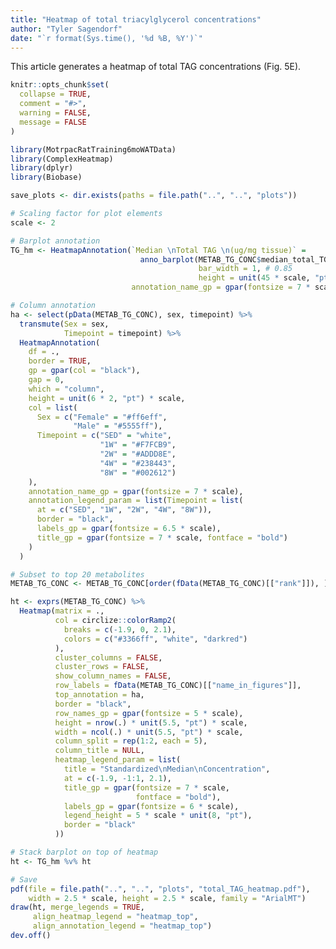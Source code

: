 ```yaml
---
title: "Heatmap of total triacylglycerol concentrations"
author: "Tyler Sagendorf"
date: "`r format(Sys.time(), '%d %B, %Y')`"
---
```


This article generates a heatmap of total TAG concentrations (Fig. 5E).

```r
knitr::opts_chunk$set(
  collapse = TRUE,
  comment = "#>",
  warning = FALSE,
  message = FALSE
)
```

```r
library(MotrpacRatTraining6moWATData)
library(ComplexHeatmap)
library(dplyr)
library(Biobase)

save_plots <- dir.exists(paths = file.path("..", "..", "plots"))
```

```r
# Scaling factor for plot elements
scale <- 2

# Barplot annotation
TG_hm <- HeatmapAnnotation(`Median \nTotal TAG \n(ug/mg tissue)` =
                             anno_barplot(METAB_TG_CONC$median_total_TG,
                                          bar_width = 1, # 0.85
                                          height = unit(45 * scale, "pt")),
                           annotation_name_gp = gpar(fontsize = 7 * scale))

# Column annotation
ha <- select(pData(METAB_TG_CONC), sex, timepoint) %>%
  transmute(Sex = sex,
            Timepoint = timepoint) %>%
  HeatmapAnnotation(
    df = .,
    border = TRUE,
    gp = gpar(col = "black"),
    gap = 0,
    which = "column",
    height = unit(6 * 2, "pt") * scale,
    col = list(
      Sex = c("Female" = "#ff6eff",
              "Male" = "#5555ff"),
      Timepoint = c("SED" = "white",
                    "1W" = "#F7FCB9",
                    "2W" = "#ADDD8E",
                    "4W" = "#238443",
                    "8W" = "#002612")
    ),
    annotation_name_gp = gpar(fontsize = 7 * scale),
    annotation_legend_param = list(Timepoint = list(
      at = c("SED", "1W", "2W", "4W", "8W")),
      border = "black",
      labels_gp = gpar(fontsize = 6.5 * scale),
      title_gp = gpar(fontsize = 7 * scale, fontface = "bold")
    )
  )

# Subset to top 20 metabolites
METAB_TG_CONC <- METAB_TG_CONC[order(fData(METAB_TG_CONC)[["rank"]]), ][1:20, ]

ht <- exprs(METAB_TG_CONC) %>%
  Heatmap(matrix = .,
          col = circlize::colorRamp2(
            breaks = c(-1.9, 0, 2.1),
            colors = c("#3366ff", "white", "darkred")
          ),
          cluster_columns = FALSE,
          cluster_rows = FALSE,
          show_column_names = FALSE,
          row_labels = fData(METAB_TG_CONC)[["name_in_figures"]],
          top_annotation = ha,
          border = "black",
          row_names_gp = gpar(fontsize = 5 * scale),
          height = nrow(.) * unit(5.5, "pt") * scale,
          width = ncol(.) * unit(5.5, "pt") * scale,
          column_split = rep(1:2, each = 5),
          column_title = NULL,
          heatmap_legend_param = list(
            title = "Standardized\nMedian\nConcentration",
            at = c(-1.9, -1:1, 2.1),
            title_gp = gpar(fontsize = 7 * scale,
                            fontface = "bold"),
            labels_gp = gpar(fontsize = 6 * scale),
            legend_height = 5 * scale * unit(8, "pt"),
            border = "black"
          ))

# Stack barplot on top of heatmap
ht <- TG_hm %v% ht
```

```r
# Save
pdf(file = file.path("..", "..", "plots", "total_TAG_heatmap.pdf"),
    width = 2.5 * scale, height = 2.5 * scale, family = "ArialMT")
draw(ht, merge_legends = TRUE,
     align_heatmap_legend = "heatmap_top",
     align_annotation_legend = "heatmap_top")
dev.off()
```
